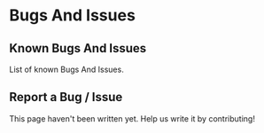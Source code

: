# Bugs And Issues

## Known Bugs And Issues

List of known Bugs And Issues.

## Report a Bug / Issue


<Callout type="info" emoji="ℹ️">
  This page haven't been written yet. Help us write it by contributing!
</Callout>


